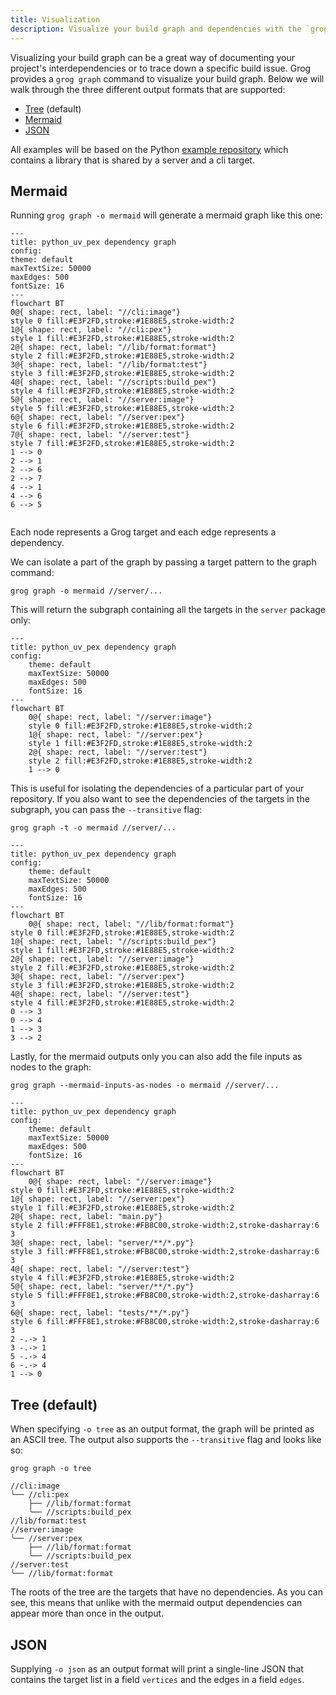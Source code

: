 ```yaml
---
title: Visualization
description: Visualize your build graph and dependencies with the `grog graph` command.
---
```


Visualizing your build graph can be a great way of documenting your project's interdependencies or to trace down a specific build issue.
Grog provides a `grog graph` command to visualize your build graph.
Below we will walk through the three different output formats that are supported:

- [Tree](#tree) (default)
- [Mermaid](#mermaid)
- [JSON](#json)

All examples will be based on the Python [example repository](https://github.com/chrismatix/grog/tree/main/examples/python_uv_pex) which contains a library that is shared by a server and a cli target.

## Mermaid

Running `grog graph -o mermaid` will generate a mermaid graph like this one:

```mermaid
---
title: python_uv_pex dependency graph
config:
theme: default
maxTextSize: 50000
maxEdges: 500
fontSize: 16
---
flowchart BT
0@{ shape: rect, label: "//cli:image"}
style 0 fill:#E3F2FD,stroke:#1E88E5,stroke-width:2
1@{ shape: rect, label: "//cli:pex"}
style 1 fill:#E3F2FD,stroke:#1E88E5,stroke-width:2
2@{ shape: rect, label: "//lib/format:format"}
style 2 fill:#E3F2FD,stroke:#1E88E5,stroke-width:2
3@{ shape: rect, label: "//lib/format:test"}
style 3 fill:#E3F2FD,stroke:#1E88E5,stroke-width:2
4@{ shape: rect, label: "//scripts:build_pex"}
style 4 fill:#E3F2FD,stroke:#1E88E5,stroke-width:2
5@{ shape: rect, label: "//server:image"}
style 5 fill:#E3F2FD,stroke:#1E88E5,stroke-width:2
6@{ shape: rect, label: "//server:pex"}
style 6 fill:#E3F2FD,stroke:#1E88E5,stroke-width:2
7@{ shape: rect, label: "//server:test"}
style 7 fill:#E3F2FD,stroke:#1E88E5,stroke-width:2
1 --> 0
2 --> 1
2 --> 6
2 --> 7
4 --> 1
4 --> 6
6 --> 5


```

Each node represents a Grog target and each edge represents a dependency.

We can isolate a part of the graph by passing a target pattern to the graph command:

```shell
grog graph -o mermaid //server/...
```

This will return the subgraph containing all the targets in the `server` package only:

```mermaid
---
title: python_uv_pex dependency graph
config:
    theme: default
    maxTextSize: 50000
    maxEdges: 500
    fontSize: 16
---
flowchart BT
    0@{ shape: rect, label: "//server:image"}
    style 0 fill:#E3F2FD,stroke:#1E88E5,stroke-width:2
    1@{ shape: rect, label: "//server:pex"}
    style 1 fill:#E3F2FD,stroke:#1E88E5,stroke-width:2
    2@{ shape: rect, label: "//server:test"}
    style 2 fill:#E3F2FD,stroke:#1E88E5,stroke-width:2
    1 --> 0
```

This is useful for isolating the dependencies of a particular part of your repository.
If you also want to see the dependencies of the targets in the subgraph, you can pass the `--transitive` flag:

```shell
grog graph -t -o mermaid //server/...
```

```mermaid
---
title: python_uv_pex dependency graph
config:
    theme: default
    maxTextSize: 50000
    maxEdges: 500
    fontSize: 16
---
flowchart BT
    0@{ shape: rect, label: "//lib/format:format"}
style 0 fill:#E3F2FD,stroke:#1E88E5,stroke-width:2
1@{ shape: rect, label: "//scripts:build_pex"}
style 1 fill:#E3F2FD,stroke:#1E88E5,stroke-width:2
2@{ shape: rect, label: "//server:image"}
style 2 fill:#E3F2FD,stroke:#1E88E5,stroke-width:2
3@{ shape: rect, label: "//server:pex"}
style 3 fill:#E3F2FD,stroke:#1E88E5,stroke-width:2
4@{ shape: rect, label: "//server:test"}
style 4 fill:#E3F2FD,stroke:#1E88E5,stroke-width:2
0 --> 3
0 --> 4
1 --> 3
3 --> 2
```

Lastly, for the mermaid outputs only you can also add the file inputs as nodes to the graph:

```shell
grog graph --mermaid-inputs-as-nodes -o mermaid //server/...
```

```mermaid
---
title: python_uv_pex dependency graph
config:
    theme: default
    maxTextSize: 50000
    maxEdges: 500
    fontSize: 16
---
flowchart BT
    0@{ shape: rect, label: "//server:image"}
style 0 fill:#E3F2FD,stroke:#1E88E5,stroke-width:2
1@{ shape: rect, label: "//server:pex"}
style 1 fill:#E3F2FD,stroke:#1E88E5,stroke-width:2
2@{ shape: rect, label: "main.py"}
style 2 fill:#FFF8E1,stroke:#FB8C00,stroke-width:2,stroke-dasharray:6 3
3@{ shape: rect, label: "server/**/*.py"}
style 3 fill:#FFF8E1,stroke:#FB8C00,stroke-width:2,stroke-dasharray:6 3
4@{ shape: rect, label: "//server:test"}
style 4 fill:#E3F2FD,stroke:#1E88E5,stroke-width:2
5@{ shape: rect, label: "server/**/*.py"}
style 5 fill:#FFF8E1,stroke:#FB8C00,stroke-width:2,stroke-dasharray:6 3
6@{ shape: rect, label: "tests/**/*.py"}
style 6 fill:#FFF8E1,stroke:#FB8C00,stroke-width:2,stroke-dasharray:6 3
2 -.-> 1
3 -.-> 1
5 -.-> 4
6 -.-> 4
1 --> 0

```

## Tree (default)

When specifying `-o tree` as an output format, the graph will be printed as an ASCII tree.
The output also supports the `--transitive` flag and looks like so:

```shell
grog graph -o tree
```

```
//cli:image
╰── //cli:pex
    ├── //lib/format:format
    ╰── //scripts:build_pex
//lib/format:test
//server:image
╰── //server:pex
    ├── //lib/format:format
    ╰── //scripts:build_pex
//server:test
╰── //lib/format:format
```

The roots of the tree are the targets that have no dependencies.
As you can see, this means that unlike with the mermaid output dependencies can appear more than once in the output.

## JSON

Supplying `-o json` as an output format will print a single-line JSON that contains the target list in a field `vertices` and the edges in a field `edges`.

